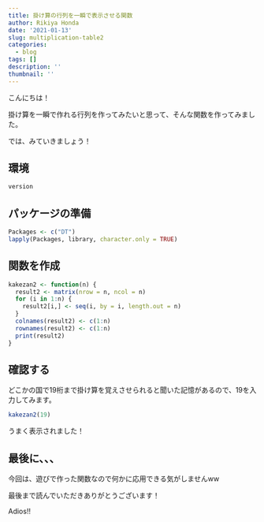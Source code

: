 ```yaml
---
title: 掛け算の行列を一瞬で表示させる関数
author: Rikiya Honda
date: '2021-01-13'
slug: multiplication-table2
categories:
  - blog
tags: []
description: ''
thumbnail: ''
---
```


こんにちは！

掛け算を一瞬で作れる行列を作ってみたいと思って、そんな関数を作ってみました。

では、みていきましょう！

## 環境
```r
version
```


## パッケージの準備

```r
Packages <- c("DT")
lapply(Packages, library, character.only = TRUE)
```

## 関数を作成

```r
kakezan2 <- function(n) {
  result2 <- matrix(nrow = n, ncol = n)
  for (i in 1:n) {
    result2[i,] <- seq(i, by = i, length.out = n)
  }
  colnames(result2) <- c(1:n)
  rownames(result2) <- c(1:n)
  print(result2)
}
```

## 確認する

どこかの国で19桁まで掛け算を覚えさせられると聞いた記憶があるので、19を入力してみます。

```r
kakezan2(19)
```

うまく表示されました！

## 最後に、、、

今回は、遊びで作った関数なので何かに応用できる気がしませんww

最後まで読んでいただきありがとうございます！

Adios!!